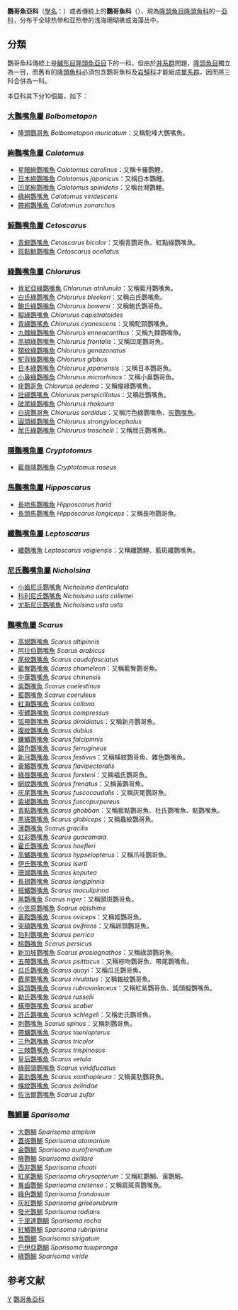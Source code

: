 {{Automatic taxobox
| taxon = Scarinae
| image = Scarus frenatus by Ewa Barska.jpg
| image_caption =  ''[[Scarus_frenatus|Scarus frenatus]]''
| authority = [[Constantine_Samuel_Rafinesque|Rafinesque]], 1810
| subdivision_ranks = [[屬|屬]]
| subdivision = *見內文
}}

'''鸚哥魚亞科'''（[[學名|學名]]：{{lang|la|Scarinae}}）或者傳統上的'''鸚哥魚科'''（{{lang|la|Scaridae}}），現為[[隆頭魚目|隆頭魚目]][[隆頭魚科|隆頭魚科]]的一[[亞科|亞科]]，分布于全球热带和亚热带的浅海珊瑚礁或海藻丛中。{{r|j1|j2|j3}}

==分類==
鸚哥魚科傳統上是[[鱸形目|鱸形目]][[隆頭魚亞目|隆頭魚亞目]]下的一科，但由於[[并系群|并系群]]問題，[[隆頭魚目|隆頭魚目]]獨立為一目，而舊有的[[隆頭魚科|隆頭魚科]]必須包含鸚哥魚科及[[岩鱚科|岩鱚科]]才能組成[[單系群|單系群]]，因而將三科合併為一科。{{r|deepfin4}}

本亞科其下分10個屬，如下：

===[[大鸚嘴魚屬|大鸚嘴魚屬]] ''Bolbometopon''===
*[[隆頭鸚哥魚|隆頭鸚哥魚]] ''Bolbometopon muricatum''：又稱駝峰大鸚嘴魚。

===[[絢鸚嘴魚屬|絢鸚嘴魚屬]] ''Calotomus''===
*[[星眼絢鸚嘴魚|星眼絢鸚嘴魚]] ''Calotomus carolinus''：又稱卡羅鸚鯉。
*[[日本絢鸚嘴魚|日本絢鸚嘴魚]] ''Calotomus japonicus''：又稱日本鸚鯉。
*[[凹尾絢鸚嘴魚|凹尾絢鸚嘴魚]] ''Calotomus spinidens''：又稱台灣鸚鯉。
*[[綠絢鸚嘴魚|綠絢鸚嘴魚]] ''Calotomus viridescens''
*[[帶絢鸚嘴魚|帶絢鸚嘴魚]] ''Calotomus zonarchus''

===[[鯨鸚嘴魚屬|鯨鸚嘴魚屬]] ''Cetoscarus''===
*[[青鯨鸚嘴魚|青鯨鸚嘴魚]] ''Cetoscarus bicolor''：又稱青鸚哥魚、紅點綠鸚嘴魚。
*[[斑點鯨鸚嘴魚|斑點鯨鸚嘴魚]] ''Cetoscarus ocellatus''

===[[綠鸚嘴魚屬|綠鸚嘴魚屬]] ''Chlorurus''===
*[[肯尼亞綠鸚嘴魚|肯尼亞綠鸚嘴魚]] ''Chlorurus atrilunula''：又稱藍月鸚嘴魚。
*[[白氏綠鸚嘴魚|白氏綠鸚嘴魚]] ''Chlorurus bleekeri''：又稱白氏鸚嘴魚。
*[[鮑氏綠鸚嘴魚|鮑氏綠鸚嘴魚]] ''Chlorurus bowersi''：又稱鮑氏鸚哥魚。
*[[擬綠鸚嘴魚|擬綠鸚嘴魚]] ''Chlorurus capistratoides''
*[[青綠鸚嘴魚|青綠鸚嘴魚]] ''Chlorurus cyanescens''：又稱駝頸鸚嘴魚。
*[[九棘綠鸚嘴魚|九棘綠鸚嘴魚]] ''Chlorurus enneacanthus''：又稱九棘鸚嘴魚。
*[[高額綠鸚嘴魚|高額綠鸚嘴魚]] ''Chlorurus frontalis''：又稱凹尾鸚哥魚。
*[[頦紋綠鸚嘴魚|頦紋綠鸚嘴魚]] ''Chlorurus genazonatus''
*[[駝背綠鸚嘴魚|駝背綠鸚嘴魚]] ''Chlorurus gibbus''
*[[日本綠鸚嘴魚|日本綠鸚嘴魚]] ''Chlorurus japanensis''：又稱日本鸚哥魚。
*[[小鼻綠鸚嘴魚|小鼻綠鸚嘴魚]] ''Chlorurus microrhinos''：又稱小鼻鸚哥魚。
*[[疣鸚哥魚|疣鸚哥魚]] ''Chlorurus oedema''：又稱瘤綠鸚嘴魚。
*[[壯綠鸚嘴魚|壯綠鸚嘴魚]] ''Chlorurus perspicillatus''：又稱壯鸚嘴魚。
*[[破尾綠鸚嘴魚|破尾綠鸚嘴魚]] ''Chlorurus rhakoura''
*[[白斑鸚哥魚|白斑鸚哥魚]] ''Chlorurus sordidus''：又稱污色綠鸚嘴魚、[[灰鸚嘴魚|灰鸚嘴魚]]。
*[[圓頭綠鸚嘴魚|圓頭綠鸚嘴魚]] ''Chlorurus strongylocephalus''
*[[屈氏綠鸚嘴魚|屈氏綠鸚嘴魚]] ''Chlorurus troschelii''：又稱屈氏鸚嘴魚。

===[[隱鸚嘴魚屬|隱鸚嘴魚屬]] ''Cryptotomus''===
*[[藍唇隱鸚嘴魚|藍唇隱鸚嘴魚]] ''Cryptotomus roseus''

===[[馬鸚嘴魚屬|馬鸚嘴魚屬]] ''Hipposcarus''===
*[[長吻馬鸚嘴魚|長吻馬鸚嘴魚]] ''Hipposcarus harid''
*[[長頭馬鸚嘴魚|長頭馬鸚嘴魚]] ''Hipposcarus longiceps''：又稱長吻鸚哥魚。

===[[纖鸚嘴魚屬|纖鸚嘴魚屬]] ''Leptoscarus''===
*[[纖鸚嘴魚|纖鸚嘴魚]] ''Leptoscarus vaigiensis''：又稱纖鸚鯉、藍斑纖鸚嘴魚。

===[[尼氏鸚嘴魚屬|尼氏鸚嘴魚屬]] ''Nicholsina''===
*[[小齒尼氏鸚嘴魚|小齒尼氏鸚嘴魚]] ''Nicholsina denticulata''
*[[科利尼氏鸚嘴魚|科利尼氏鸚嘴魚]] ''Nicholsina usta collettei''
*[[尤斯尼氏鸚嘴魚|尤斯尼氏鸚嘴魚]] ''Nicholsina usta usta''

===[[鸚嘴魚屬|鸚嘴魚屬]] ''Scarus''===
*[[高翅鸚嘴魚|高翅鸚嘴魚]] ''Scarus altipinnis''
*[[阿拉伯鸚嘴魚|阿拉伯鸚嘴魚]] ''Scarus arabicus''
*[[尾紋鸚嘴魚|尾紋鸚嘴魚]] ''Scarus caudofasciatus''
*[[藍臀鸚嘴魚|藍臀鸚嘴魚]] ''Scarus chameleon''：又稱藍臀鸚哥魚。
*[[中華鸚嘴魚|中華鸚嘴魚]] ''Scarus chinensis''
*[[紫鸚嘴魚|紫鸚嘴魚]] ''Scarus coelestinus''
*[[藍鸚嘴魚|藍鸚嘴魚]] ''Scarus coeruleus''
*[[紅海鸚嘴魚|紅海鸚嘴魚]] ''Scarus collana''
*[[窄體鸚嘴魚|窄體鸚嘴魚]] ''Scarus compressus''
*[[弧帶鸚嘴魚|弧帶鸚嘴魚]] ''Scarus dimidiatus''：又稱新月鸚哥魚。
*[[腹紋鸚嘴魚|腹紋鸚嘴魚]] ''Scarus dubius''
*[[鐮鰭鸚嘴魚|鐮鰭鸚嘴魚]] ''Scarus falcipinnis''
*[[鏽色鸚嘴魚|鏽色鸚嘴魚]] ''Scarus ferrugineus''
*[[新月鸚嘴魚|新月鸚嘴魚]] ''Scarus festivus''：又稱橫紋鸚哥魚、雜色鸚嘴魚。
*[[黃鰭鸚嘴魚|黃鰭鸚嘴魚]] ''Scarus flavipectoralis''
*[[綠唇鸚嘴魚|綠唇鸚嘴魚]] ''Scarus forsteni''：又稱福氏鸚哥魚。
*[[網紋鸚嘴魚|網紋鸚嘴魚]] ''Scarus frenatus''：又稱黃鸚哥魚。
*[[灰尾鸚嘴魚|灰尾鸚嘴魚]] ''Scarus fuscocaudalis''：又稱灰尾鸚哥魚。
*[[紫褐鸚嘴魚|紫褐鸚嘴魚]] ''Scarus fuscopurpureus''
*[[青點鸚嘴魚|青點鸚嘴魚]] ''Scarus ghobban''：又稱藍點鸚哥魚、杜氏鸚嘴魚、點鸚嘴魚。
*[[黑斑鸚嘴魚|黑斑鸚嘴魚]] ''Scarus globiceps''：又稱蟲紋鸚哥魚。
*[[薄鸚嘴魚|薄鸚嘴魚]] ''Scarus gracilis''
*[[虹彩鸚嘴魚|虹彩鸚嘴魚]] ''Scarus guacamaia''
*[[霍氏鸚嘴魚|霍氏鸚嘴魚]] ''Scarus hoefleri''
*[[高鰭鸚嘴魚|高鰭鸚嘴魚]] ''Scarus hypselopterus''：又稱爪哇鸚哥魚。
*[[伊氏鸚嘴魚|伊氏鸚嘴魚]] ''Scarus iserti''
*[[珊瑚鸚嘴魚|珊瑚鸚嘴魚]] ''Scarus koputea''
*[[長翅鸚嘴魚|長翅鸚嘴魚]] ''Scarus longipinnis''
*[[斑鰭鸚嘴魚|斑鰭鸚嘴魚]] ''Scarus maculipinna''
*[[黑鸚嘴魚|黑鸚嘴魚]] ''Scarus niger''：又稱頸斑鸚哥魚。
*[[小笠原鸚嘴魚|小笠原鸚嘴魚]] ''Scarus obishime''
*[[黃鞍鸚嘴魚|黃鞍鸚嘴魚]] ''Scarus oviceps''：又稱姬鸚哥魚。
*[[突額鸚嘴魚|突額鸚嘴魚]] ''Scarus ovifrons''：又稱卵頭鸚哥魚。
*[[珀利鸚嘴魚|珀利鸚嘴魚]] ''Scarus perrico''
*[[桃鸚嘴魚|桃鸚嘴魚]] ''Scarus persicus''
*[[新加坡鸚嘴魚|新加坡鸚嘴魚]] ''Scarus prasiognathos''：又稱綠頜鸚哥魚。
*[[五帶鸚嘴魚|五帶鸚嘴魚]] ''Scarus psittacus''：又稱棕吻鸚哥魚、帶尾鸚嘴魚。
*[[瓜氏鸚嘴魚|瓜氏鸚嘴魚]] ''Scarus quoyi''：又稱瓜氏鸚哥魚。
*[[截尾鸚嘴魚|截尾鸚嘴魚]] ''Scarus rivulatus''：又稱雜紋鸚哥魚。
*[[鈍頭鸚嘴魚|鈍頭鸚嘴魚]] ''Scarus rubroviolaceus''：又稱紅紫鸚哥魚、鈍頭擬鸚嘴魚。
*[[勒氏鸚嘴魚|勒氏鸚嘴魚]] ''Scarus russelii''
*[[橫帶鸚嘴魚|橫帶鸚嘴魚]] ''Scarus scaber''
*[[許氏鸚嘴魚|許氏鸚嘴魚]] ''Scarus schlegeli''：又稱史氏鸚哥魚。
*[[刺鸚嘴魚|刺鸚嘴魚]] ''Scarus spinus''：又稱刺鸚哥魚。
*[[帶鰭鸚嘴魚|帶鰭鸚嘴魚]] ''Scarus taeniopterus''
*[[三色鸚嘴魚|三色鸚嘴魚]] ''Scarus tricolor''
*[[三棘鸚嘴魚|三棘鸚嘴魚]] ''Scarus trispinosus''
*[[皇后鸚嘴魚|皇后鸚嘴魚]] ''Scarus vetula''
*[[綠圓頭鸚嘴魚|綠圓頭鸚嘴魚]] ''Scarus viridifucatus''
*[[黃肋鸚嘴魚|黃肋鸚嘴魚]] ''Scarus xanthopleura''：又稱黃肋鸚哥魚。
*[[條紋鸚嘴魚|條紋鸚嘴魚]] ''Scarus zelindae''
*[[佐法爾鸚嘴魚|佐法爾鸚嘴魚]] ''Scarus zufar''

===[[鸚鯛屬|鸚鯛屬]] ''Sparisoma''===
*[[大鸚鯛|大鸚鯛]] ''Sparisoma amplum''
*[[蓋斑鸚鯛|蓋斑鸚鯛]] ''Sparisoma atomarium''
*[[金鸚鯛|金鸚鯛]] ''Sparisoma aurofrenatum''
*[[腋鸚鯛|腋鸚鯛]] ''Sparisoma axillare''
*[[西非鸚鯛|西非鸚鯛]] ''Sparisoma choati''
*[[紅尾鸚鯛|紅尾鸚鯛]] ''Sparisoma chrysopterum''：又稱紅鸚鯛、黃鸚鯛。
*[[異齒鸚鯛|異齒鸚鯛]] ''Sparisoma cretense''：又稱肩斑真鸚嘴魚。
*[[綠色鸚鯛|綠色鸚鯛]] ''Sparisoma frondosum''
*[[灰紅鸚鯛|灰紅鸚鯛]] ''Sparisoma griseorubrum''
*[[發光鸚鯛|發光鸚鯛]] ''Sparisoma radians''
*[[千里達鸚鯛|千里達鸚鯛]] ''Sparisoma rocha''
*[[紅鰭鸚鯛|紅鰭鸚鯛]] ''Sparisoma rubripinne''
*[[梟鸚鯛|梟鸚鯛]] ''Sparisoma strigatum''
*[[巴伊亞鸚鯛|巴伊亞鸚鯛]] ''Sparisoma tuiupiranga''
*[[綠鸚鯛|綠鸚鯛]] ''Sparisoma viride''


==参考文献==
{{Reflist|refs=
<ref name="j1">{{Cite journal|title=Evolutionary History of The Parrotfishes: Biogeography, Ecomorphology, and Comparative Diversity|url=https://onlinelibrary.wiley.com/doi/10.1111/j.0014-3820.2002.tb01408.x|last=Streelman|first=J. T.|last2=Alfaro|first2=M.|date=2002-05|journal=Evolution|issue=5|doi=10.1111/j.0014-3820.2002.tb01408.x|volume=56|pages=961–971|language=en|issn=0014-3820|pmid=12093031|last3=Westneat|first3=M. W.|last4=Bellwood|first4=D. R.|last5=Karl|first5=S. A.}}</ref>
<ref name="j2">{{Cite journal|title=Limited functional redundancy in high diversity systems: resilience and ecosystem function on coral reefs|url=http://doi.wiley.com/10.1046/j.1461-0248.2003.00432.x|last=Bellwood|first=David R.|last2=Hoey|first2=Andrew S.|date=2003-04|journal=Ecology Letters|issue=4|doi=10.1046/j.1461-0248.2003.00432.x|volume=6|pages=281–285|language=en|issn=1461-023X|last3=Choat|first3=J. Howard}}</ref>
<ref name="j3">{{Cite journal|title=The non-linear relationship between body size and function in parrotfishes|url=http://link.springer.com/10.1007/s00338-008-0394-3|last=Lokrantz|first=J.|last2=Nyström|first2=M.|date=2008-12|journal=Coral Reefs|issue=4|doi=10.1007/s00338-008-0394-3|volume=27|pages=967–974|language=en|bibcode=2008CorRe..27..967L|issn=0722-4028|last3=Thyresson|first3=M.|last4=Johansson|first4=C.}}</ref>
<ref name="deepfin4">{{Betancur-R et al., 2017}}</ref>
}}
{{Taxonbar|from=Q502220}}

[[Category:鸚哥魚科|Y]]
[[Category:鸚哥魚亞科|]]